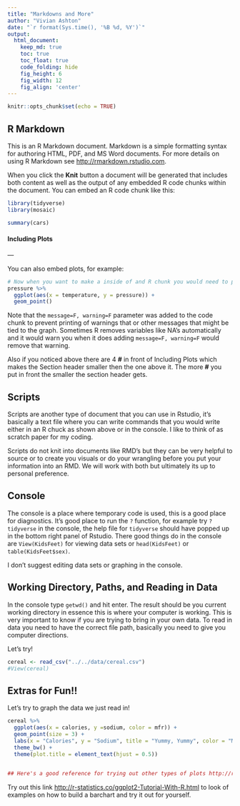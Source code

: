 ```yaml
---
title: "Markdowns and More"
author: "Vivian Ashton"
date: "`r format(Sys.time(), '%B %d, %Y')`"
output:
  html_document:  
    keep_md: true
    toc: true
    toc_float: true
    code_folding: hide
    fig_height: 6
    fig_width: 12
    fig_align: 'center'
---
```


```r
knitr::opts_chunk$set(echo = TRUE)
```

## R Markdown

This is an R Markdown document. Markdown is a simple formatting syntax for authoring HTML, PDF, and MS Word documents. For more details on using R Markdown see <http://rmarkdown.rstudio.com>.

When you click the **Knit** button a document will be generated that includes both content as well as the output of any embedded R code chunks within the document. You can embed an R code chunk like this:

```r
library(tidyverse)
library(mosaic)
```

```r
summary(cars)
```

#### Including Plots

---  <!-- THIS COLORED PART IS COMMENTED OUT, but the three dashes in front of the comment make a little dividing line in you knited document -->

You can also embed plots, for example:

```r
# Now when you want to make a inside of and R chunk you would need to put the # sign in front so it's a little different depending on if you are inside or outside of an R chunk.
pressure %>% 
  ggplot(aes(x = temperature, y = pressure)) +
  geom_point()

```

Note that the `message=F, warning=F` parameter was added to the code chunk to prevent printing of warnings that or other messages that might be tied to the graph. Sometimes R removes variables like NA's automatically and it would warn you when it does adding `message=F, warning=F` would remove that warning. 

Also if you noticed above there are 4 **#** in front of Including Plots which makes the Section header smaller then the one above it. The more **#** you put in front the smaller the section header gets.


## Scripts 

Scripts are another type of document that you can use in Rstudio, it's basically a text file where you can write commands that you would write either in an R chuck as shown above or in the console. I like to think of as scratch paper for my coding. 

Scripts do not knit into documents like RMD's but they can be very helpful to source or to create you visuals or do your wrangling before you put your information into an RMD. We will work with both but ultimately its up to personal preference. 

## Console 

The console is a place where temporary code is used, this is a good place for diagnostics. It's good place to run the `?` function, for example try `?tidyverse` in the console, the help file for `tidyverse` should have popped up in the bottom right panel of Rstudio. There good things do in the console are `View(KidsFeet)` for viewing data sets or `head(KidsFeet)` or `table(KidsFeet$sex)`.

I don't suggest editing data sets or graphing in the console.

## Working Directory, Paths, and Reading in Data

In the console type `getwd()` and hit enter. The result should be you current working directory in essence this is where your computer is working. This is very important to know if you are trying to bring in your own data. To read in data you need to have the correct file path, basically you need to give you computer directions.  

Let's try!

```r

cereal <- read_csv("../../data/cereal.csv")
#View(cereal)

```


## Extras for Fun!! 

Let's try to graph the data we just read in!

```r
cereal %>% 
  ggplot(aes(x = calories, y =sodium, color = mfr)) +
  geom_point(size = 3) +
  labs(x = "Calories", y = "Sodium", title = "Yummy, Yummy", color = "Manufacturer") + 
  theme_bw() +
  theme(plot.title = element_text(hjust = 0.5)) 
  

## Here's a good reference for trying out other types of plots http://r-statistics.co/ggplot2-Tutorial-With-R.html
```


Try out this link <http://r-statistics.co/ggplot2-Tutorial-With-R.html> to look of examples on how to build a barchart and try it out for yourself. 

```r

```




